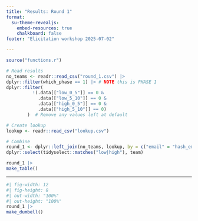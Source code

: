 ```yaml
---
title: "Results: Round 1"
format:
  su-theme-revealjs:
    embed-resources: true
    chalkboard: false
footer: "Elicitation workshop 2025-07-02"

---
```


```r
source("functions.r")

# Read results
no_teams <- readr::read_csv("round_1.csv") |>
dplyr::filter(which_phase == 1) |> # NOTE this is PHASE 1
dplyr::filter(
          !(.data[["low_0_5"]] == 0 &
            .data[["low_5_10"]] == 0 &
            .data[["high_0_5"]] == 0 &
            .data[["high_5_10"]] == 0)
        )  # Remove any values left at default

# Create lookup
lookup <- readr::read_csv("lookup.csv")

# Combine
round_1 <- dplyr::left_join(no_teams, lookup, by = c("email" = "hash_email")) |>
dplyr::select(tidyselect::matches("low|high"), team)
```

```r
round_1 |>
make_table()
```
---


```r
#| fig-width: 12
#| fig-height: 8
#| out-width: "100%"
#| out-height: "100%"
round_1 |>
make_dumbell()
```


